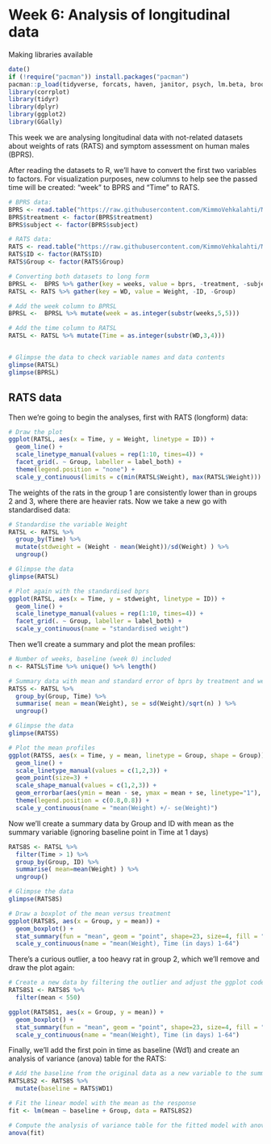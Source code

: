 # Week 6: Analysis of longitudinal data

Making libraries available
```r
date()
if (!require("pacman")) install.packages("pacman") 
pacman::p_load(tidyverse, forcats, haven, janitor, psych, lm.beta, broom, writexl,sjstats, knitr, pwr, corrplot, tidyr, dplyr, ggplot2, GGally)
library(corrplot)
library(tidyr)
library(dplyr)
library(ggplot2)
library(GGally)
```

This week we are analysing longitudinal data with not-related datasets about weights of rats (RATS) and symptom assessment on human males (BPRS).

After reading the datasets to R, we'll have to convert the first two variables to factors. For visualization purposes, new columns to help see the passed time will be created: "week" to BPRS and "Time" to RATS.

```r
# BPRS data:
BPRS <- read.table("https://raw.githubusercontent.com/KimmoVehkalahti/MABS/master/Examples/data/BPRS.txt", sep  =" ", header = T)
BPRS$treatment <- factor(BPRS$treatment)
BPRS$subject <- factor(BPRS$subject)

# RATS data:
RATS <- read.table("https://raw.githubusercontent.com/KimmoVehkalahti/MABS/master/Examples/data/rats.txt", sep  ="\t", header = T)
RATS$ID <- factor(RATS$ID)
RATS$Group <- factor(RATS$Group)

# Converting both datasets to long form
BPRSL <-  BPRS %>% gather(key = weeks, value = bprs, -treatment, -subject)
RATSL <- RATS %>% gather(key = WD, value = Weight, -ID, -Group)

# Add the week column to BPRSL
BPRSL <-  BPRSL %>% mutate(week = as.integer(substr(weeks,5,5)))

# Add the time column to RATSL
RATSL <- RATSL %>% mutate(Time = as.integer(substr(WD,3,4))) 


# Glimpse the data to check variable names and data contents
glimpse(RATSL)
glimpse(BPRSL)
```

## RATS data

Then we're going to begin the analyses, first with RATS (longform) data:
```r
# Draw the plot
ggplot(RATSL, aes(x = Time, y = Weight, linetype = ID)) +
  geom_line() +
  scale_linetype_manual(values = rep(1:10, times=4)) +
  facet_grid(. ~ Group, labeller = label_both) +
  theme(legend.position = "none") + 
  scale_y_continuous(limits = c(min(RATSL$Weight), max(RATSL$Weight)))
```
The weights of the rats in the group 1 are consistently lower than in groups 2 and 3, where there are heavier rats.
Now we take a new go with standardised data:
```r

# Standardise the variable Weight
RATSL <- RATSL %>%
  group_by(Time) %>%
  mutate(stdweight = (Weight - mean(Weight))/sd(Weight) ) %>%
  ungroup()

# Glimpse the data
glimpse(RATSL)

# Plot again with the standardised bprs
ggplot(RATSL, aes(x = Time, y = stdweight, linetype = ID)) +
  geom_line() +
  scale_linetype_manual(values = rep(1:10, times=4)) +
  facet_grid(. ~ Group, labeller = label_both) +
  scale_y_continuous(name = "standardised weight")

```

Then we'll create a summary and plot the mean profiles:
```r
# Number of weeks, baseline (week 0) included
n <- RATSL$Time %>% unique() %>% length()

# Summary data with mean and standard error of bprs by treatment and week 
RATSS <- RATSL %>%
  group_by(Group, Time) %>%
  summarise( mean = mean(Weight), se = sd(Weight)/sqrt(n) ) %>%
  ungroup()

# Glimpse the data
glimpse(RATSS)

# Plot the mean profiles
ggplot(RATSS, aes(x = Time, y = mean, linetype = Group, shape = Group)) +
  geom_line() +
  scale_linetype_manual(values = c(1,2,3)) +
  geom_point(size=3) +
  scale_shape_manual(values = c(1,2,3)) +
  geom_errorbar(aes(ymin = mean - se, ymax = mean + se, linetype="1"), width=0.3) +
  theme(legend.position = c(0.8,0.8)) +
  scale_y_continuous(name = "mean(Weight) +/- se(Weight)")
```

Now we'll create a summary data by Group and ID with mean as the summary variable (ignoring baseline point in Time at 1 days)
```r
RATS8S <- RATSL %>%
  filter(Time > 1) %>%
  group_by(Group, ID) %>%
  summarise( mean=mean(Weight) ) %>%
  ungroup()

# Glimpse the data
glimpse(RATS8S)

# Draw a boxplot of the mean versus treatment
ggplot(RATS8S, aes(x = Group, y = mean)) +
  geom_boxplot() +
  stat_summary(fun = "mean", geom = "point", shape=23, size=4, fill = "white") +
  scale_y_continuous(name = "mean(Weight), Time (in days) 1-64")
```

There's a curious outlier, a too heavy rat in group 2, which we'll remove and draw the plot again:
```r
# Create a new data by filtering the outlier and adjust the ggplot code the draw the plot again with the new data
RATS8S1 <- RATS8S %>%
  filter(mean < 550)

ggplot(RATS8S1, aes(x = Group, y = mean)) +
  geom_boxplot() +
  stat_summary(fun = "mean", geom = "point", shape=23, size=4, fill = "white") +
  scale_y_continuous(name = "mean(Weight), Time (in days) 1-64")
```

Finally, we'll add the first poin in time as baseline (Wd1) and create an analysis of variance (anova) table for the RATS:
```r
# Add the baseline from the original data as a new variable to the summary data
RATSL8S2 <- RATS8S %>%
  mutate(baseline = RATS$WD1)

# Fit the linear model with the mean as the response 
fit <- lm(mean ~ baseline + Group, data = RATSL8S2)

# Compute the analysis of variance table for the fitted model with anova()
anova(fit)
```